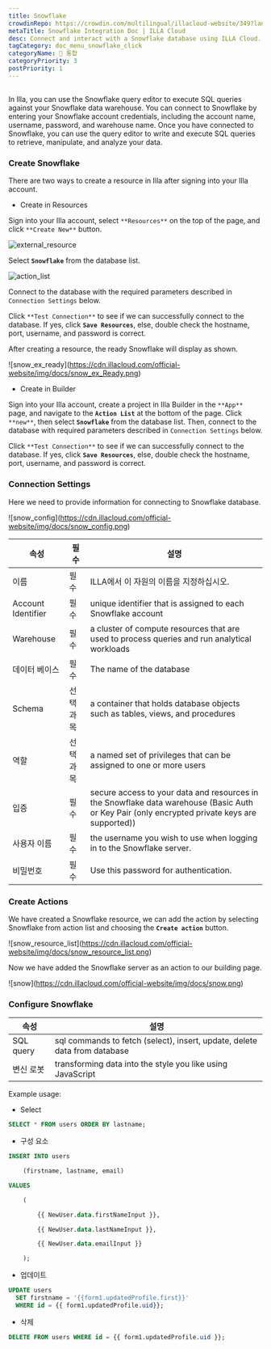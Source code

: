 ```yaml
---
title: Snowflake
crowdinRepo: https://crowdin.com/multilingual/illacloud-website/349?languages=en&filter=basic&value=0
metaTitle: Snowflake Integration Doc | ILLA Cloud
desc: Connect and interact with a Snowflake database using ILLA Cloud. Create apps that can query, manipulate, and visualize data. Automate and optimize data workflows.
tagCategory: doc_menu_snowflake_click
categoryName: 🔨 통합
categoryPriority: 3
postPriority: 1
---
```


## <h2 hidden>What is Snowflake?</h2>

In Illa, you can use the Snowflake query editor to execute SQL queries against your Snowflake data warehouse. You can connect to Snowflake by entering your Snowflake account credentials, including the account name, username, password, and warehouse name. Once you have connected to Snowflake, you can use the query editor to write and execute SQL queries to retrieve, manipulate, and analyze your data.

### Create Snowflake

There are two ways to create a resource in Illa after signing into your Illa account.

-   Create in Resources

Sign into your Illa account, select `**Resources**` on the top of the page, and click `**Create New**` button.

![external_resource](https://cdn.illacloud.com/official-website/img/docs/external_resource.png)

Select **`Snowflake`** from the database list.

![action_list](https://cdn.illacloud.com/official-website/img/docs/action_list.png)

Connect to the database with the required parameters described in `Connection Settings` below.

Click `**Test Connection**` to see if we can successfully connect to the database. If yes, click **`Save Resources`**, else, double check the hostname, port, username, and password is correct.

After creating a resource, the ready Snowflake will display as shown.

![snow_ex_ready]\(https://cdn.illacloud.com/official-website/img/docs/snow_ex_Ready.png)

-   Create in Builder

Sign into your Illa account, create a project in Illa Builder in the `**App**` page, and navigate to the **`Action List`** at the bottom of the page. Click `**new**`, then select **`Snowflake`** from the database list. Then, connect to the database with required parameters described in `Connection Settings` below.

Click `**Test Connection**` to see if we can successfully connect to the database. If yes, click **`Save Resources`**, else, double check the hostname, port, username, and password is correct.

### Connection Settings

Here we need to provide information for connecting to Snowflake database.

![snow_config]\(https://cdn.illacloud.com/official-website/img/docs/snow_config.png)

| 속성                   | 필수    | 설명                                                                                                                                            |
| -------------------- | ----- | --------------------------------------------------------------------------------------------------------------------------------------------- |
| 이름                   | 필수    | ILLA에서 이 자원의 이름을 지정하십시오.                                                                                                                      |
| Account Identifier   | 필수    | unique identifier that is assigned to each Snowflake account                                                                                  |
| Warehouse            | 필수    | a cluster of compute resources that are used to process queries and run analytical workloads                                                  |
| 데이터 베이스              | 필수    | The name of the database                                                                                                                      |
| Schema               | 선택 과목 | a container that holds database objects such as tables, views, and procedures                                                                 |
| 역할                   | 선택 과목 | a named set of privileges that can be assigned to one or more users                                                                           |
| 입증                   | 필수    | secure access to your data and resources in the Snowflake data warehouse (Basic Auth or Key Pair (only encrypted private keys are supported)) |
| 사용자 이름               | 필수    | the username you wish to use when logging in to the Snowflake server.                                                                         |
| 비밀번호                 | 필수    | Use this password for authentication.                                                                                                         |

### Create Actions

We have created a Snowflake resource, we can add the action by selecting Snowflake from action list and choosing the **`Create action`** button.

![snow_resource_list]\(https://cdn.illacloud.com/official-website/img/docs/snow_resource_list.png)

Now we have added the Snowflake server as an action to our building page.

![snow]\(https://cdn.illacloud.com/official-website/img/docs/snow.png)

### Configure Snowflake

| 속성          | 설명                                                                        |
| ----------- | ------------------------------------------------------------------------- |
| SQL query   | sql commands to fetch (select), insert, update, delete data from database |
| 변신 로봇       | transforming data into the style you like using JavaScript                |

Example usage:

-   Select

```sql
SELECT * FROM users ORDER BY lastname;
```

-   구성 요소

```sql
INSERT INTO users

	(firstname, lastname, email)

VALUES

	(

		{{ NewUser.data.firstNameInput }},

		{{ NewUser.data.lastNameInput }},

		{{ NewUser.data.emailInput }}

	);
```

-   업데이트

```sql
UPDATE users
  SET firstname = '{{form1.updatedProfile.first}}'
  WHERE id = {{ form1.updatedProfile.uid}};
```

-   삭제

```sql
DELETE FROM users WHERE id = {{ form1.updatedProfile.uid }};
```
